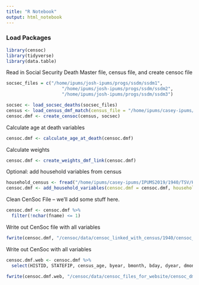 ```yaml
---
title: "R Notebook"
output: html_notebook
---
```


### Load Packages
```r
library(censoc)
library(tidyverse)
library(data.table)
```

Read in Social Security Death Master file, census file, and create censoc file 
```r
socsec_files = c("/home/ipums/josh-ipums/progs/ssdm/ssdm1",
                     "/home/ipums/josh-ipums/progs/ssdm/ssdm2",
                     "/home/ipums/josh-ipums/progs/ssdm/ssdm3")

socsec <- load_socsec_deaths(socsec_files)
census <- load_census_dmf_match(census_file = "/home/ipums/casey-ipums/IPUMS2019/1940/TSV/P.tsv")
censoc.dmf <- create_censoc(census, socsec)
```

Calculate age at death variables 
```r
censoc.dmf <- calculate_age_at_death(censoc.dmf)
```

Calculate weights
```r
censoc.dmf <- create_weights_dmf_link(censoc.dmf)
```

Optional: add household variables from census
```r
household_census <- fread("/home/ipums/casey-ipums/IPUMS2019/1940/TSV/H.tsv")
censoc.dmf <- add_household_variables(censoc.dmf = censoc.dmf, household_census = household_census)
```

Clean CenSoc File -- we'll add some stuff here. 
```r
censoc.dmf <- censoc.dmf %>% 
  filter(!nchar(fname) <= 1)
```

Write out CenSoc file with all variables
```r
fwrite(censoc.dmf, "/censoc/data/censoc_linked_with_census/1940/censoc_dmf_v1.csv")
```

Write out CenSoc with all variables
```r
censoc.dmf.web <- censoc.dmf %>% 
  select(HISTID, STATEFIP, census_age, byear, bmonth, bday, dyear, dmonth, dday, death_age, weight)

fwrite(censoc.dmf.web, "/censoc/data/censoc_files_for_website/censoc_dmf_v1.csv")
```

